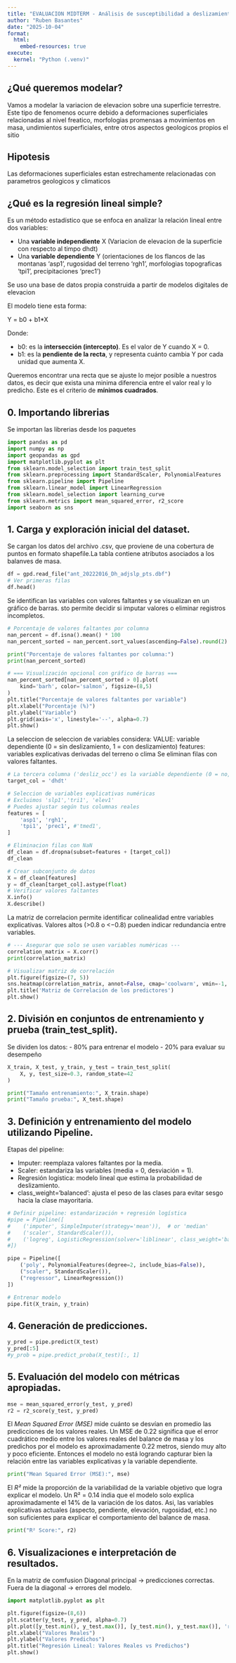 ```yaml
---
title: "EVALUACION MIDTERM - Análisis de susceptibilidad a deslizamientos mediante regresión logística"
author: "Ruben Basantes" 
date: "2025-10-04"
format:
  html:
    embed-resources: true
execute:
  kernel: "Python (.venv)"
---
```


## ¿Qué queremos modelar?

Vamos a modelar la variacion de elevacion sobre una superficie terrestre. Este tipo de fenomenos ocurre debido a 
deformaciones superficiales relacionadas al nivel freatico, morfologias promensas a movimientos en masa, undimientos superficiales, entre otros aspectos geologicos propios el sitio

## Hipotesis

Las deformaciones superficiales estan estrechamente relacionadas con parametros geologicos y climaticos

## ¿Qué es la regresión lineal simple?

Es un método estadístico que se enfoca en analizar la relación lineal entre dos variables:

- Una **variable independiente** X (Variacion de elevacion de la superficie con respecto al timpo dhdt)
- Una **variable dependiente** Y (orientaciones de los flancos de las montanas 'asp1', rugosidad del terreno 'rgh1', morfologias topograficas 'tpi1', precipitaciones 'prec1')

Se uso una base de datos propia construida a partir de modelos digitales de elevacion 

El modelo tiene esta forma:

Y = b0 + b1*X

Donde:

- b0: es la **intersección (intercepto)**. Es el valor de Y cuando X = 0.  
- b1: es la **pendiente de la recta**, y representa cuánto cambia Y por cada unidad que aumenta X.

Queremos encontrar una recta que se ajuste lo mejor posible a nuestros datos, es decir que 
exista una minima diferencia entre el valor real y lo predicho. Este es el criterio de **mínimos cuadrados**.

## 0. Importando librerias
Se importan las librerias desde los paquetes
```python
import pandas as pd
import numpy as np
import geopandas as gpd
import matplotlib.pyplot as plt
from sklearn.model_selection import train_test_split
from sklearn.preprocessing import StandardScaler, PolynomialFeatures
from sklearn.pipeline import Pipeline
from sklearn.linear_model import LinearRegression
from sklearn.model_selection import learning_curve
from sklearn.metrics import mean_squared_error, r2_score
import seaborn as sns
```

## 1. Carga y exploración inicial del dataset.
Se cargan los datos del archivo .csv, que proviene de una cobertura de puntos en formato shapefile.La tabla contiene atributos asociados a los balanves de masa.
```python
df = gpd.read_file("ant_20222016_Dh_adjslp_pts.dbf")
# Ver primeras filas
df.head()
```

Se identifican las variables con valores faltantes y se visualizan en un gráfico de barras.
sto permite decidir si imputar valores o eliminar registros incompletos.
```python
# Porcentaje de valores faltantes por columna
nan_percent = df.isna().mean() * 100
nan_percent_sorted = nan_percent.sort_values(ascending=False).round(2)

print("Porcentaje de valores faltantes por columna:")
print(nan_percent_sorted)

# === Visualización opcional con gráfico de barras ===
nan_percent_sorted[nan_percent_sorted > 0].plot(
    kind='barh', color='salmon', figsize=(8,5)
)
plt.title("Porcentaje de valores faltantes por variable")
plt.xlabel("Porcentaje (%)")
plt.ylabel("Variable")
plt.grid(axis='x', linestyle='--', alpha=0.7)
plt.show()
```

La seleccion de seleccion de variables considera:
VALUE: variable dependiente (0 = sin deslizamiento, 1 = con deslizamiento)
features: variables explicativas derivadas del terreno o clima
Se eliminan filas con valores faltantes.
```python
# La tercera columna ('desliz_occ') es la variable dependiente (0 = no, 1 = sí)
target_col = 'dhdt'

# Seleccion de variables explicativas numéricas
# Excluimos 'slp1','tri1', 'elev1'
# Puedes ajustar según tus columnas reales
features = [
    'asp1', 'rgh1',  
    'tpi1', 'prec1', #'tmed1',
]

# Eliminacion filas con NaN
df_clean = df.dropna(subset=features + [target_col])
df_clean
```

```python
# Crear subconjunto de datos
X = df_clean[features]
y = df_clean[target_col].astype(float)
# Verificar valores faltantes
X.info()
X.describe()
```

La matriz de correlacion permite identificar colinealidad entre variables explicativas.
Valores altos (>0.8 o <−0.8) pueden indicar redundancia entre variables.
```python
# --- Asegurar que solo se usen variables numéricas ---
correlation_matrix = X.corr()
print(correlation_matrix)

# Visualizar matriz de correlación
plt.figure(figsize=(7, 5))
sns.heatmap(correlation_matrix, annot=False, cmap='coolwarm', vmin=-1, vmax=1)
plt.title('Matriz de Correlación de los predictores')
plt.show()
```

## 2. División en conjuntos de entrenamiento y prueba (train_test_split).
Se dividen los datos:
 - 80% para entrenar el modelo
 - 20% para evaluar su desempeño
```python
X_train, X_test, y_train, y_test = train_test_split(
    X, y, test_size=0.3, random_state=42
)

print("Tamaño entrenamiento:", X_train.shape)
print("Tamaño prueba:", X_test.shape)
```

## 3. Definición y entrenamiento del modelo utilizando Pipeline.
Etapas del pipeline:

 - Imputer: reemplaza valores faltantes por la media.
 - Scaler: estandariza las variables (media = 0, desviación = 1).
 - Regresión logística: modelo lineal que estima la probabilidad de deslizamiento.
 - class_weight='balanced': ajusta el peso de las clases para evitar sesgo hacia la clase mayoritaria.
```python
# Definir pipeline: estandarización + regresión logística
#pipe = Pipeline([
#    ('imputer', SimpleImputer(strategy='mean')),  # or 'median'
#    ('scaler', StandardScaler()),
#    ('logreg', LogisticRegression(solver='liblinear', class_weight='balanced',max_iter=1000))
#])

pipe = Pipeline([
    ('poly', PolynomialFeatures(degree=2, include_bias=False)),
    ("scaler", StandardScaler()),
    ("regressor", LinearRegression())
])

# Entrenar modelo
pipe.fit(X_train, y_train)
```

## 4. Generación de predicciones.
```python
y_pred = pipe.predict(X_test)
y_pred[:5]
#y_prob = pipe.predict_proba(X_test)[:, 1]
```

## 5. Evaluación del modelo con métricas apropiadas.
```python
mse = mean_squared_error(y_test, y_pred)
r2 = r2_score(y_test, y_pred)
```

El *Mean Squared Error (MSE)* mide cuánto se desvían en promedio las predicciones de los valores reales. Un MSE de 0.22 significa que el error cuadrático medio entre los valores reales del balance de masa y los predichos por el modelo es aproximadamente 0.22 metros, siendo muy alto y poco eficiente. Entonces el modelo no está logrando capturar bien la relación entre las variables explicativas y la variable dependiente. 
```python
print("Mean Squared Error (MSE):", mse)
```

El *R²* mide la proporción de la variabilidad de la variable objetivo que logra explicar el modelo. Un R² = 0.14 india que el modelo solo explica aproximadamente el 14% de la variación de los datos. Asi, las variables explicativas actuales (aspecto, pendiente, elevación, rugosidad, etc.) no son suficientes para explicar el comportamiento del balance de masa.
```python
print("R² Score:", r2)
```

## 6. Visualizaciones e interpretación de resultados.
En la matriz de comfusion
Diagonal principal → predicciones correctas.
Fuera de la diagonal → errores del modelo.
```python
import matplotlib.pyplot as plt

plt.figure(figsize=(8,6))
plt.scatter(y_test, y_pred, alpha=0.7)
plt.plot([y_test.min(), y_test.max()], [y_test.min(), y_test.max()], 'r--', lw=2)
plt.xlabel("Valores Reales")
plt.ylabel("Valores Predichos")
plt.title("Regresión Lineal: Valores Reales vs Predichos")
plt.show()
```

